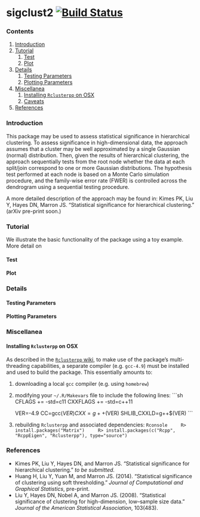 sigclust2 [![Build Status](https://travis-ci.org/pkimes/sigclust2.svg?branch=master)](https://travis-ci.org/pkimes/sigclust2)
=======================

### Contents
1. [Introduction](#intro)
2. [Tutorial](#tutorial)
    1. [Test](#test)
    2. [Plot](#plot)
3. [Details](#details)
    1. [Testing Parameters](#testparams)
    1. [Plotting Parameters](#plotparams)
4. [Miscellanea](#misc)
    1. [Installing `Rclusterpp` on OSX](#rclusterpp)
    2. [Caveats](#)
5. [References](#refs)


### <a name="intro"></a> Introduction
This package may be used to assess statistical significance in 
hierarchical clustering. To assess significance in high-dimensional data,
the approach assumes that a cluster may be well approximated by a single
Gaussian (normal) distribution. Then, given the results of hierarchical clustering,
the approach sequentially tests from the root node whether the data at each split/join
correspond to one or more Gaussian distributions. The hypothesis test performed at 
each node is based on a Monte Carlo simulation procedure, and the family-wise error
rate (FWER) is controlled across the dendrogram using a sequential testing procedure.  

A more detailed description of the approach may be found in:
Kimes PK, Liu Y, Hayes DN, Marron JS. "Statistical significance for hierarchical clustering."
(arXiv pre-print soon.)



### <a name="tutorial"></a> Tutorial
We illustrate the basic functionality of the package using a toy example. More detail on 


#### <a name="test"></a> Test


#### <a name="plot"></a> Plot



### <a name="detauls"></a> Details

#### <a name="testparams"></a> Testing Parameters

#### <a name="plotparams"></a> Plotting Parameters



### <a name="misc"></a> Miscellanea

#### <a name="rclusterpp"></a> Installing `Rclusterpp` on OSX

As described in the [`Rclusterpp` wiki][rcpp], to make use of the package's multi-threading
capabilities, a separate compiler (e.g. `gcc-4.9`)  must be installed and used to build the package. 
This essentially amounts to:

1. downloading a local `gcc` compiler (e.g. using `homebrew`)  
2. modifying your `~/.R/Makevars` file to include the following lines:
    ```sh
    CFLAGS += -std=c11
    CXXFLAGS += -std=c++11

    VER=-4.9
    CC=gcc$(VER)
    CXX=g++$(VER)
    SHLIB_CXXLD=g++$(VER)
    ```

3. rebuilding `Rclusterpp` and associated dependencies:
    ```Rconsole
    R> install.packages("Matrix")
    R> install.packages(c("Rcpp", "RcppEigen", "Rclusterpp"), type="source")
    ```


### <a name="refs"></a> References

* Kimes PK, Liu Y, Hayes DN, and Marron JS. "Statistical significance 
for hierarchical clustering." _to be submitted._
* Huang H, Liu Y, Yuan M, and Marron JS. (2014). "Statistical significance of 
clustering using soft thresholding." _Journal of Computational and Graphical Statistics_, pre-print.
* Liu Y, Hayes DN, Nobel A, and Marron JS. (2008). "Statistical significance of 
clustering for high-dimension, low–sample size data." 
_Journal of the American Statistical Association_, 103(483).


[rcpp]: https://github.com/nolanlab/Rclusterpp/wiki/Getting-Started
